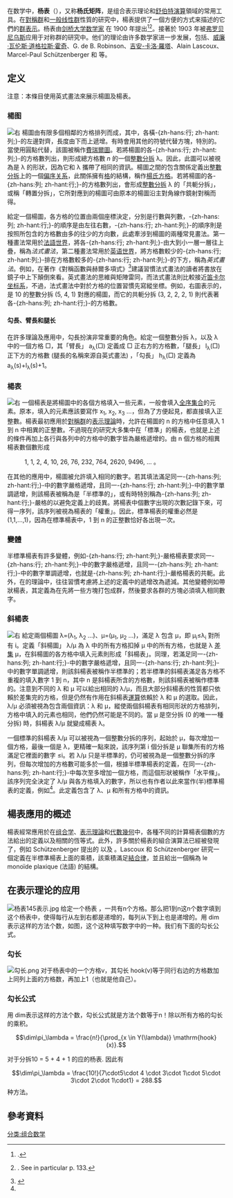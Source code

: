 {{Translating|[[:en:Young_tableau|:en:Young tableau]]||tpercent=75|time=2019-01-28T12:00:24+00:00}}
在数学中，'''杨表'''（{{lang-en|Young tableau}}），又称'''杨氏矩阵'''，是组合表示理论和[[舒伯特演算|舒伯特演算]]領域的常用工具。在[[对称群_(n次对称群)|對稱群]]和[[一般线性群|一般线性群]]性質的研究中，楊表提供了一個方便的方式来描述的它們的[[群表示論|群表示]]。杨表由[[剑桥大学|剑桥大学]][[数学家|数学家]]{{tsl|en|Alfred Young|阿爾弗雷德·楊}} 在 1900 年提出<ref>{{citation|last=Knuth|first=Donald E.|title=[[The_Art_of_Computer_Programming|The Art of Computer Programming]], Vol. III: Sorting and Searching|year=1973|quote=Such arrangements were introduced by Alfred Young in 1900|authorlink=Donald Knuth|page=48|edition=2nd|publisher=Addison-Wesley}}.</ref><ref>{{citation|last=Young|first=A.|title=On quantitative substitutional analysis|year=1900|series=Ser. 1|journal=Proceedings of the London Mathematical Society|volume=33|issue=1|pages=97–145|doi=10.1112/plms/s1-33.1.97}}. See in particular p. 133.</ref>。接著於 1903 年被[[弗罗贝尼乌斯|弗罗贝尼乌斯]]应用于对称群的研究中。他们的理论由许多数学家进一步发展，包括{{tsl|en|Percy MacMahon|珀西·麥克馬洪}}、[[威廉·瓦伦斯·道格拉斯·霍奇|威廉·瓦伦斯·道格拉斯·霍奇]]、G. de B. Robinson、[[吉安-卡洛·羅塔|吉安-卡洛·羅塔]]、Alain Lascoux、Marcel-Paul Schützenberger 和{{tsl|en|Richard P. Stanley|理查德·P·史丹利}} 等。

== 定义 ==
注意：本條目使用英式畫法來展示楊圖及楊表。

=== 楊图 ===
[[File:Young_diagram_for_541_partition.svg|右]]
<!-- 檔案不存在 [[File:Young_diagram_for_541_partition-French.svg|右]] ，可從英文維基百科取得 -->
楊圖由有限多個相鄰的方格排列而成，其中，各橫-{zh-hans:行; zh-hant:列;}-的左邊對齊，長度由下而上遞增。有時會用其他的符號代替方塊，特別的。當使用圓點代替，該圖被稱作[[Ferrers圖|費瑞爾圖]]。若將楊圖的各-{zh-hans:行; zh-hant:列;}-的方格數列出，則形成總方格數 ''n'' 的一個[[整數分拆|整數分拆]] λ。因此，此圖可以被視為是 λ 的形狀，因為它和 λ 攜帶了相同的資訊。楊圖之間的包含關係定義出[[整數分拆|整數分拆]]上的一個[[偏序关系|偏序关系]]，此關係擁有[[格_(数学)|格]]的結構，稱作[[杨氏格|楊氏方格]]。若將楊圖的各-{zh-hans:列; zh-hant:行;}-的方格數列出，會形成[[整數分拆|整數分拆]] λ 的「共軛分拆」，或稱「轉置分拆」，它所對應到的楊圖可由原本的楊圖沿主對角線作鏡射對稱而得。

給定一個楊圖，各方格的位置由兩個座標決定，分別是行數與列數，-{zh-hans:列; zh-hant:行;}-的順序是由左往右數，-{zh-hans:行; zh-hant:列;}-的順序則是按照所包含的方格數由多的往少的方向數，此處牽涉到楊圖的兩種常見畫法。第一種畫法常用於[[法语|法語世界]]，將各-{zh-hans:行; zh-hant:列;}-由大到小一層一層往上疊，稱為''法式畫法''，第二種畫法常用於[[英语世界|英语世界]]，將方格數較少的-{zh-hans:行; zh-hant:列;}-排在方格數較多的-{zh-hans:行; zh-hant:列;}-的下方，稱為''英式畫法''。例如，在{{Translink|en|Ian G. Macdonald|伊恩·G·麥唐諾}}著作《對稱函數與赫爾多項式》<ref name=":0">{{cite book|url=https://pdfs.semanticscholar.org/0613/1de77b4268cc9d4334a661846c42873cb8e4.pdf|title=Symmetric Functions and Hall Polynomials|last=Macdonald|first=Ian|last2=|first2=|date=12月22日|publisher=Oxford University Press|year=2015年|isbn=978-0198739128|location=|page=2, 4|pages=|author-link=Ian G. Macdonald|access-date=2019-01-27|archive-date=2019-01-28|archive-url=https://web.archive.org/web/20190128082707/https://pdfs.semanticscholar.org/0613/1de77b4268cc9d4334a661846c42873cb8e4.pdf|dead-url=yes}}</ref>建議習慣法式畫法的讀者將書放在鏡子中上下顛倒來看。英式畫法的思維與矩陣雷同，而法式畫法則比較接近[[笛卡尔坐标系|笛卡尔坐标系]]，不過，法式畫法中對於方格的位置習慣先寫縱坐標。例如，右圖表示的，是 10 的整數分拆 (5, 4, 1) 對應的楊圖，而它的共軛分拆 (3, 2, 2, 2, 1) 則代表著各-{zh-hans:列; zh-hant:行;}-的方格數。

==== 勾長、臂長和腿长 ====
在許多理論及應用中，勾長扮演非常重要的角色。給定一個整數分拆 λ，以及 λ 中的一個方格 □，其「臂長」 a<sub>λ</sub>(□) 定義成 □ 正右方的方格數，「腿長」 l<sub>λ</sub>(□) 正下方的方格數 (腿長的名稱來源自英式畫法) ，「勾長」 h<sub>λ</sub>(□) 定義為 a<sub>λ</sub>(s)+l<sub>λ</sub>(s)+1。

=== 楊表 ===
[[File:Young_tableaux_for_541_partition.svg|右]]
一個楊表是將楊圖中的各個方格填入一些元素，一般會填入[[全序集合|全序集合]]的元素。原本，填入的元素應該要寫作 x<sub>1</sub>, x<sub>2</sub>, x<sub>3</sub> ...，但為了方便起見，都直接填入正整數。楊表最初應用於[[对称群_(n次对称群)|對稱群]]的[[表示理論|表示理論]]時，允許在楊圖的 n 的方格中任意填入 1 到 n 中相異的正整數。不過現在的研究大多集中在「標準」的楊表，也就是上述的條件再加上各行與各列中的方格中的數字皆為嚴格遞增的。由 n 個方格的相異楊表數個數形成{{Translink|en|Involution number|對和數}}

: 1, 1, 2, 4, 10, 26, 76, 232, 764, 2620, 9496, ... {{OEIS|A000085}}。

在其他的應用中，楊圖被允許填入相同的數字。若其填法滿足同一-{zh-hans:列; zh-hant:行;}-中的數字嚴格遞增，且同一-{zh-hans:行; zh-hant:列;}-中的數字單調遞增，則該楊表被稱為是「半標準的」，或有時特別稱為-{zh-hans:列; zh-hant:行;}-嚴格的以避免定義上的歧異。將楊表中個數字出現的次數記錄下來，可得一序列，該序列被視為楊表的「權重」。因此，標準楊表的權重必然是 (1,1,...,1)，因為在標準楊表中，1 到 n 的正整數恰好各出現一次。
<br />

=== 變體 ===
半標準楊表有許多變體，例如-{zh-hans:行; zh-hant:列;}-嚴格楊表要求同一-{zh-hans:行; zh-hant:列;}-中的數字嚴格遞增，且同一-{zh-hans:列; zh-hant:行;}-中的數字單調遞增，也就是-{zh-hans:列; zh-hant:行;}-嚴格楊表的共軛。此外，在{{Translink|en|plane partition|平面分拆}}的理論中，往往習慣考慮將上述的定義中的遞增改為遞減。其他變體例如帶狀楊表，其定義為在先將一些方塊打包成群，然後要求各群的方塊必須填入相同數字。

=== 斜楊表 ===
[[File:Skew_tableau_5422-21.svg|右]]
給定兩個楊圖 λ=(λ<sub>1</sub>, λ<sub>2</sub> ...)、μ=(μ<sub>1</sub>, μ<sub>2</sub> ...)，滿足 λ 包含 μ，即 μ<sub>i</sub>≤λ<sub>i</sub> 對所有 i。定義「斜楊圖」 λ/μ 為 λ 中的所有方格扣掉 μ 中的所有方格，也就是 λ [[差集|差集]] μ，在斜楊圖的各方格中填入元素則形成「斜楊表」。同理，若滿足同一-{zh-hans:列; zh-hant:行;}-中的數字嚴格遞增，且同一-{zh-hans:行; zh-hant:列;}-中的數字單調遞增，則該斜楊表被稱作半標準的；若半標準的斜楊表滿足各方格不重複的填入數字 1 到 n，其中 n 是斜楊表所含的方格數，則該斜楊表被稱作標準的。注意到不同的 λ 和 μ 可以給出相同的 λ/μ，而且大部分斜楊表的性質都只依賴於差集完的方格，但是仍然有作用在斜楊表[[運算|運算]]依賴於 λ 和 μ 的選取。因此，λ/μ 必須被視為包含兩個資訊：λ 和 μ，縱使兩個斜楊表有相同形狀的方格排列，方格中填入的元素也相同，他們仍然可能是不同的。當 μ 是空分拆 (0 的唯一一種分拆) 時，斜楊表 λ/μ 就變成楊表 λ。

一個標準的斜楊表 λ/μ 可以被視為一個整數分拆的序列，起始於 μ，每次增加一個方格，最後一個是 λ，更精確一點來說，該序列第 i 個分拆是 μ 聯集所有的方格滿足它裡面的數字 ≤i。若 λ/μ 只是半標準的，仍可被視為是一個整數分拆的序列，但每次增加的方格數可能多於一個，根據半標準楊表的定義，在同一-{zh-hans:列; zh-hant:行;}-中每次至多增加一個方格，而這個形狀被稱作「水平條」。該序列完全決定了 λ/μ 與各方格填入的數字，所以也有作者以此來當作(半)標準楊表的定義，例如{{Translink|en|Ian G. Macdonald|伊恩·G·麥唐諾}}<ref name=":0" />。此定義包含了 λ、μ 和所有方格中的資訊。

== 楊表應用的概述 ==
楊表經常應用於在[[组合学|组合学]]、[[表示理論|表示理論]]和[[代數幾何|代數幾何]]中，各種不同的計算楊表個數的方法給出{{Translink|en|Schur function|舒爾函數}}的定義以及相關的恆等式。此外，許多關於楊表的組合演算法已經被發現了，例如 Schützenberger 提出的 {{Translink|en|jeu de taquin}} 以及 {{Translink|en|Robinson–Schensted–Knuth correspondence|RSK 對應}}。Lascoux 和 Schützenberger 研究一個定義在半標準楊表上面的乘積，該乘積滿足[[結合律|結合律]]，並且給出一個稱為 le monoïde plaxique (法語) 的結構。

==在表示理论的应用==
[[Image:杨表145表示.jpg|thumb]]
给定一个杨表{{math|''π''<sub>''λ''</sub>}} ，一共有n个方格。那么把1到n这n个数字填到这个杨表中，使得每行从左到右都是递增的，每列从下到上也是递增的。用 dim<sub>{{math|''π''<sub>''λ''</sub>}} </sub>表示这样的方法个数，如图，这个这种填写数字中的一种。我们有下面的勾长公式。
===勾长===
[[Image:勾长.png|thumb]]
对于杨表中的一个方格v，其勾长 hook(v)等于同行右边的方格数加上同列上面的方格数，再加上1（也就是他自己）。

===勾长公式===
用 dim<sub>{{mvar|''λ''}}</sub>表示这样的方法个数，勾长公式就是方法个数等于n！除以所有方格的勾长的乘积。
:<math>\dim\pi_\lambda = \frac{n!}{\prod_{x \in Y(\lambda)} \mathrm{hook}(x)}.</math>

对于分拆10 = 5 + 4 + 1 的应的杨表. 因此有
:<math>\dim\pi_\lambda = \frac{10!}{7\cdot5\cdot 4 \cdot 3\cdot 1\cdot 5\cdot 3\cdot 2\cdot 1\cdot1} = 288.</math>
种方法。

==參考資料==
{{Reflist}}
[[分类:组合数学|分类:组合数学]]